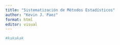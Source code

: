 ```yaml
---
title: "Sistematización de Métodos Estadísticos"
author: "Kevin J. Paez"
format: html
editor: visual
---
```


```r
#kakakak
```
